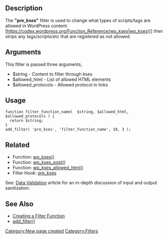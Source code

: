 ==Description==
The <b>"pre_kses"</b> filter is used to change what types of scripts/tags are allowed in WordPress content. [https://codex.wordpress.org/Function_Reference/wp_kses|wp_kses()] then strips any tags/scripts/etc that are registered as not allowed.

==Arguments==
This filter is passed three arguments,

* $string - Content to filter through kses
* $allowed_html - List of allowed HTML elements
* $allowed_protocols - Allowed protocol in links


==Usage==

<pre>
function filter_function_name(  $string, $allowed_html, $allowed_protocols ) {
  return $string;
}
add_filter( 'pre_kses', 'filter_function_name', 10, 3 );
</pre>

== Related ==
* Function: [[Function_Reference/wp_kses|wp_kses()]]
* Function: [[Function_Reference/wp_kses_post|wp_kses_post()]]
* Function: [[Function_Reference/wp_kses_allowed_html|wp_kses_allowed_html()]]
* Filter Hook: [[Plugin_API/Filter_Reference/pre_kses|pre_kses]]

See: [[Data_Validation|Data Validation]] article for an in-depth discussion of input and output sanitization.

==See Also==
* [[Plugin_API#Create_a_Filter_Function|Creating a Filter Function]]
* [[Function_Reference/add_filter|add_filter()]]

[[Category:New page created]]
[[Category:Filters]]